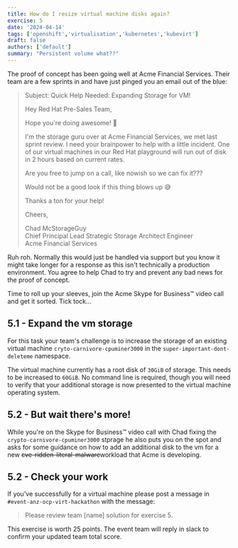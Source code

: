 ```yaml
---
title: How do I resize virtual machine disks again?
exercise: 5
date: '2024-04-14'
tags: ['openshift','virtualisation','kubernetes','kubevirt']
draft: false
authors: ['default']
summary: "Persistent volume what??"
---
```


The proof of concept has been going well at Acme Financial Services. Their team are a few sprints in and have just pinged you an email out of the blue:


> Subject: Quick Help Needed: Expanding Storage for VM!
> 
> Hey Red Hat Pre-Sales Team,
> 
> Hope you're doing awesome! 🚀
> 
> I'm the storage guru over at Acme Financial Services, we met last sprint review. I need your brainpower to help with a little incident. One of our virtual machines in our Red Hat playground will run out of disk in 2 hours based on current rates.
> 
> Are you free to jump on a call, like nowish so we can fix it???
> 
> Would not be a good look if this thing blows up 😅
>  
> Thanks a ton for your help!
> 
> Cheers,
>
> Chad McStorageGuy<br />
> Chief Principal Lead Strategic Storage Architect Engineer<br />
> Acme Financial Services

Ruh roh. Normally this would just be handled via support but you know it might take longer for a response as this isn't technically a production environment. You agree to help Chad to try and prevent any bad news for the proof of concept.

Time to roll up your sleeves, join the Acme Skype for Business™ video call and get it sorted. Tick tock...


## 5.1 - Expand the vm storage

For this task your team's challenge is to increase the storage of an existing virtual machine `cryto-carnivore-cpuminer3000` in the `super-important-dont-deleteme` namespace.

The virtual machine currently has a root disk of `30GiB` of storage. This needs to be increased to `60GiB`. No command line is required, though you will need to verify that your additional storage is now presented to the virtual machine operating system.


## 5.2 - But wait there's more!

While you're on the Skype for Business™ video call with Chad fixing the `crypto-carnivore-cpuminer3000` stprage he also puts you on the spot and asks for some guidance on how to add an additional disk to the vm for a new ~~cve-ridden-literal-malware~~workload that Acme is developing.


## 5.2 - Check your work

If you've successfully  for a virtual machine please post a message in `#event-anz-ocp-virt-hackathon` with the message:

> Please review team [name] solution for exercise 5.

This exercise is worth 25 points. The event team will reply in slack to confirm your updated team total score.
